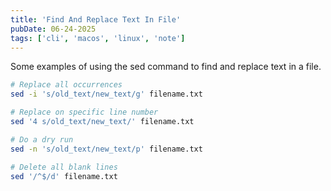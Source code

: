 ```yaml
---
title: 'Find And Replace Text In File'
pubDate: 06-24-2025
tags: ['cli', 'macos', 'linux', 'note']
---
```


Some examples of using the sed command to find and replace text in a file.

```bash
# Replace all occurrences
sed -i 's/old_text/new_text/g' filename.txt

# Replace on specific line number
sed '4 s/old_text/new_text/' filename.txt

# Do a dry run
sed -n 's/old_text/new_text/p' filename.txt

# Delete all blank lines
sed '/^$/d' filename.txt
```